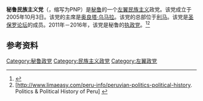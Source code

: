 '''秘鲁民族主义党'''（{{lang-es|Partido Nacionalista Peruano}}，缩写为PNP）是[[秘鲁|秘鲁]]的一个[[左翼民族主义|左翼民族主义]]政党。该党成立于2005年10月3日。该党的主席是[[奥良塔·乌马拉|奥良塔·乌马拉]]。该党的总部位于[[利马|利马]]。该党是[[圣保罗论坛|圣保罗论坛]]的成员。2011年－2016年，该党是秘鲁的[[执政党|执政党]]。<ref>{{cite web |url=http://internacional.elpais.com/internacional/2012/01/21/actualidad/1327168389_228019.html |title=Es una prioridad defender el Estado de Derecho | Internacional | EL PAÍS |publisher=Internacional.elpais.com |date=2012-01-21 |accessdate=2014-02-06 |archive-date=2013-12-02 |archive-url=https://web.archive.org/web/20131202223715/http://internacional.elpais.com/internacional/2012/01/21/actualidad/1327168389_228019.html |dead-url=no }}</ref><ref>[http://www.limaeasy.com/peru-info/peruvian-politics-political-history. Politics & Political History of Peru] {{webarchive|url=http://archive.wikiwix.com/cache/20141207120915/http://www.limaeasy.com/peru-info/peruvian-politics-political-history. |date=2014-12-07 }}</ref>

==参考资料==
{{reflist}}

[[Category:秘鲁政党|Category:秘鲁政党]]
[[Category:民族主义政党|Category:民族主义政党]]
[[Category:左翼政党|Category:左翼政党]]